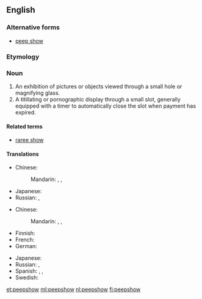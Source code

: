 {{also|peep show}}
==English==

===Alternative forms===
* [[peep show]]

===Etymology===
{{compound|en|peep|show}}

===Noun===
{{en-noun}}
{{wikipedia}}

# An exhibition of pictures or objects viewed through a small hole or magnifying glass.
# A titillating or pornographic display through a small slot, generally equipped with a timer to automatically close the slot when payment has expired.

====Related terms====
* [[raree show]]

====Translations====
{{trans-top|exhibition}}
* Chinese:
*: Mandarin: {{t+|cmn|西洋景|tr=xīyángjǐng|sc=Hani}}, {{t+|cmn|西洋鏡|sc=Hani}}, {{t+|cmn|西洋镜|tr=xīyángjìng|sc=Hani}}
{{trans-mid}}
* Japanese: {{t|ja|ピープショー|tr=pīpushō|sc=Jpan}}
* Russian: {{t|ru|пипшо́у|n}}, {{t+|ru|пип-шо́у|n}}
{{trans-bottom}}

{{trans-top|sex show}}
* Chinese:
*: Mandarin: {{t+|cmn|西洋景|tr=xīyángjǐng|sc=Hani}}, {{t+|cmn|西洋鏡|sc=Hani}}, {{t+|cmn|西洋镜|tr=xīyángjìng|sc=Hani}}
* Finnish: {{t+|fi|peepshow|sc=Cyrl}}
* French: {{t+|fr|peep show|m}}
* German: {{t|de|Peepshow|f}}
{{trans-mid}}
* Japanese: {{t|ja|ピープショー|tr=pīpushō|sc=Jpan}}
* Russian: {{t|ru|пипшо́у|n}}, {{t+|ru|пип-шо́у|n}}
* Spanish: {{t|es|peepshow|m}}, {{t|es|mundonuevo|m}}, {{t|es|espectáculo sicalíptico|m}}
* Swedish: {{t|sv|peepshow|c}}
{{trans-bottom}}

[[et:peepshow]]
[[ml:peepshow]]
[[nl:peepshow]]
[[fi:peepshow]]